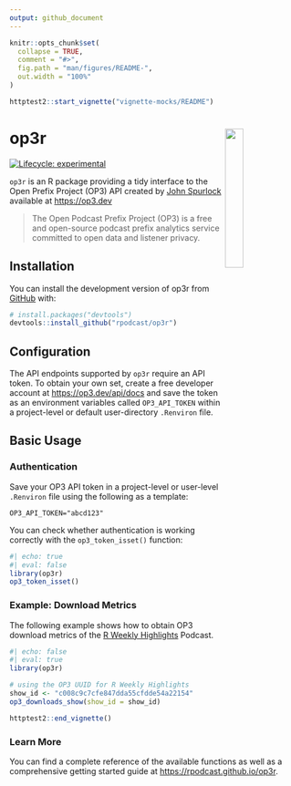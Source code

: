 ```yaml
---
output: github_document
---
```


<!-- README.md is generated from README.Rmd. Please edit that file -->

```r
knitr::opts_chunk$set(
  collapse = TRUE,
  comment = "#>",
  fig.path = "man/figures/README-",
  out.width = "100%"
)

httptest2::start_vignette("vignette-mocks/README")
```

# op3r <img src='man/figures/logo.png' align="right" width="25%" min-width="120px"/>

<!-- badges: start -->
[![Lifecycle: experimental](https://img.shields.io/badge/lifecycle-experimental-orange.svg)](https://lifecycle.r-lib.org/articles/stages.html#experimental)
<!-- badges: end -->

`op3r` is an R package providing a tidy interface to the Open Prefix Project (OP3) API created by [John Spurlock](https://twitter.com/johnspurlock) available at <https://op3.dev>

> The Open Podcast Prefix Project (OP3) is a free and open-source podcast prefix analytics service committed to open data and listener privacy. 

## Installation

You can install the development version of op3r from [GitHub](https://github.com/) with:

``` r
# install.packages("devtools")
devtools::install_github("rpodcast/op3r")
```

## Configuration

The API endpoints supported by `op3r` require an API token. To obtain your own set, create a free developer account at <https://op3.dev/api/docs> and save the token as an environment variables called `OP3_API_TOKEN`  within a project-level or default user-directory `.Renviron` file. 

## Basic Usage

### Authentication

Save your OP3 API token in a project-level or user-level `.Renviron` file using the following as a template:

```
OP3_API_TOKEN="abcd123"
```

You can check whether authentication is working correctly with the `op3_token_isset()` function:

```r
#| echo: true
#| eval: false
library(op3r)
op3_token_isset()
```

### Example: Download Metrics

The following example shows how to obtain OP3 download metrics of the [R Weekly Highlights](https://serve.podhome.fm/r-weekly-highlights) Podcast.

```r
#| echo: false
#| eval: true
library(op3r)
```

```r
# using the OP3 UUID for R Weekly Highlights
show_id <- "c008c9c7cfe847dda55cfdde54a22154"
op3_downloads_show(show_id = show_id)
```

```r
httptest2::end_vignette()
```

### Learn More

You can find a complete reference of the available functions as well as a comprehensive getting started guide at <https://rpodcast.github.io/op3r>.
